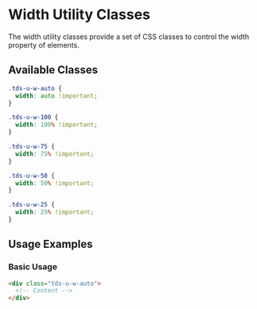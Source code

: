 
<Meta title="Utilities/Utility Classes/Width" />

# Width Utility Classes

The width utility classes provide a set of CSS classes to control the width property of elements.

## Available Classes

```css
.tds-u-w-auto {
  width: auto !important;
}

.tds-u-w-100 {
  width: 100% !important;
}

.tds-u-w-75 {
  width: 75% !important;
}

.tds-u-w-50 {
  width: 50% !important;
}

.tds-u-w-25 {
  width: 25% !important;
}
```

## Usage Examples

### Basic Usage

```html
<div class="tds-u-w-auto">
  <!-- Content -->
</div>
```
